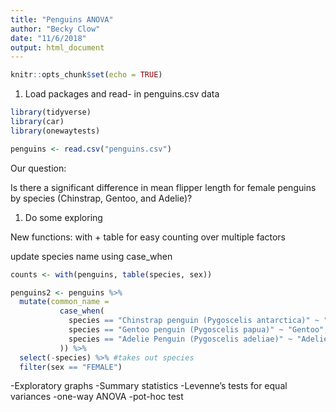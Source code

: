 ```yaml
---
title: "Penguins ANOVA"
author: "Becky Clow"
date: "11/6/2018"
output: html_document
---
```


```r
knitr::opts_chunk$set(echo = TRUE)
```

1. Load packages and read- in penguins.csv data

```r
library(tidyverse)
library(car)
library(onewaytests)

penguins <- read.csv("penguins.csv")

```

Our question:

Is there a significant difference in mean flipper length for female penguins by species (Chinstrap, Gentoo, and Adelie)?

1. Do some exploring

New functions: with + table for easy counting over multiple factors 

update species name using case_when

```r

counts <- with(penguins, table(species, sex))

penguins2 <- penguins %>% 
  mutate(common_name = 
           case_when(
             species == "Chinstrap penguin (Pygoscelis antarctica)" ~ "Chinstrap",
             species == "Gentoo penguin (Pygoscelis papua)" ~ "Gentoo",
             species == "Adelie Penguin (Pygoscelis adeliae)" ~ "Adelie"
           )) %>% 
  select(-species) %>% #takes out species
  filter(sex == "FEMALE")

```

-Exploratory graphs
-Summary statistics
-Levenne's tests for equal variances
-one-way ANOVA
-pot-hoc test
